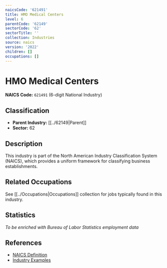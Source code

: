 ```yaml
---
naicsCode: '621491'
title: HMO Medical Centers
level: 6
parentCode: '62149'
sectorCode: '62'
sectorTitle: ''
collection: Industries
source: naics
version: '2022'
children: []
occupations: []
---
```

# HMO Medical Centers

**NAICS Code:** `621491` (6-digit National Industry)

## Classification

- **Parent Industry:** [[../62149|Parent]]
- **Sector:** 62

## Description

This industry is part of the North American Industry Classification System (NAICS), which provides a uniform framework for classifying business establishments.

## Related Occupations

See [[../Occupations|Occupations]] collection for jobs typically found in this industry.

## Statistics

*To be enriched with Bureau of Labor Statistics employment data*

## References

- [NAICS Definition](https://www.census.gov/naics/)
- [Industry Examples](https://www.census.gov/naics/2022NAICS/)
